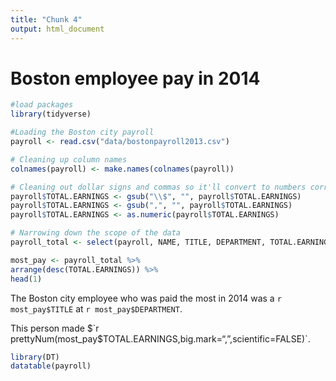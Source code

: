 ```yaml
---
title: "Chunk 4"
output: html_document
---
```


# Boston employee pay in 2014

```r
#load packages
library(tidyverse)

#Loading the Boston city payroll
payroll <- read.csv("data/bostonpayroll2013.csv")

# Cleaning up column names
colnames(payroll) <- make.names(colnames(payroll))

# Cleaning out dollar signs and commas so it'll convert to numbers correctly
payroll$TOTAL.EARNINGS <- gsub("\\$", "", payroll$TOTAL.EARNINGS)
payroll$TOTAL.EARNINGS <- gsub(",", "", payroll$TOTAL.EARNINGS)
payroll$TOTAL.EARNINGS <- as.numeric(payroll$TOTAL.EARNINGS)

# Narrowing down the scope of the data
payroll_total <- select(payroll, NAME, TITLE, DEPARTMENT, TOTAL.EARNINGS)

most_pay <- payroll_total %>%
arrange(desc(TOTAL.EARNINGS)) %>%
head(1)
```

The Boston city employee who was paid the most in 2014 was a `r most_pay$TITLE` at `r most_pay$DEPARTMENT`.

This person made $`r prettyNum(most_pay$TOTAL.EARNINGS,big.mark=",",scientific=FALSE)`.


```r
library(DT)
datatable(payroll)
```